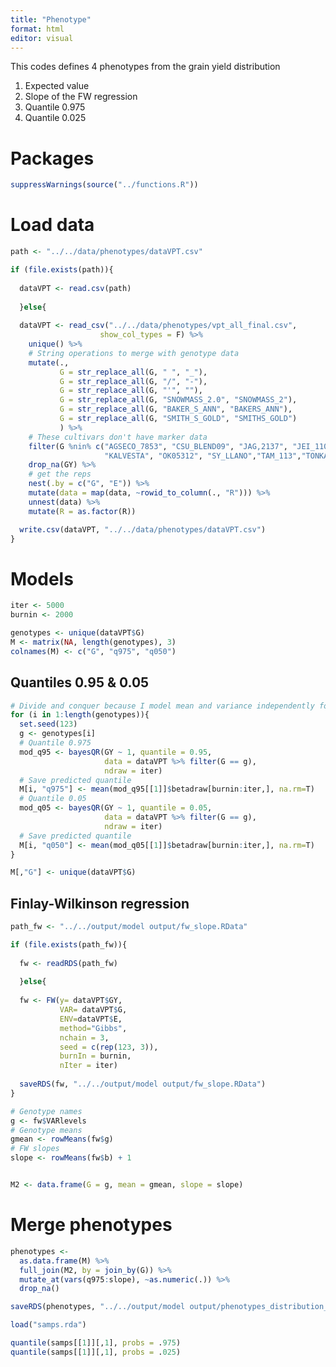 ```yaml
---
title: "Phenotype"
format: html
editor: visual
---
```


This codes defines 4 phenotypes from the grain yield distribution

1.  Expected value
2.  Slope of the FW regression
3.  Quantile 0.975
4.  Quantile 0.025

# Packages

```r
suppressWarnings(source("../functions.R"))
```

# Load data

```r
path <- "../../data/phenotypes/dataVPT.csv"

if (file.exists(path)){
  
  dataVPT <- read.csv(path)
  
  }else{
    
  dataVPT <- read_csv("../../data/phenotypes/vpt_all_final.csv", 
                    show_col_types = F) %>%
    unique() %>% 
    # String operations to merge with genotype data
    mutate(.,
           G = str_replace_all(G, " ", "_"), 
           G = str_replace_all(G, "/", "-"), 
           G = str_replace_all(G, "'", ""), 
           G = str_replace_all(G, "SNOWMASS_2.0", "SNOWMASS_2"), 
           G = str_replace_all(G, "BAKER_S_ANN", "BAKERS_ANN"), 
           G = str_replace_all(G, "SMITH_S_GOLD", "SMITHS_GOLD")
           ) %>% 
    # These cultivars don't have marker data
    filter(G %nin% c("AGSECO_7853", "CSU_BLEND09", "JAG,2137", "JEI_110",
                     "KALVESTA", "OK05312", "SY_LLANO","TAM_113","TONKAWA")) %>% 
    drop_na(GY) %>% 
    # get the reps
    nest(.by = c("G", "E")) %>% 
    mutate(data = map(data, ~rowid_to_column(., "R"))) %>% 
    unnest(data) %>% 
    mutate(R = as.factor(R))

  write.csv(dataVPT, "../../data/phenotypes/dataVPT.csv")
}
```

# Models

```r
iter <- 5000
burnin <- 2000

genotypes <- unique(dataVPT$G)
M <- matrix(NA, length(genotypes), 3)
colnames(M) <- c("G", "q975", "q050")
```

## Quantiles 0.95 & 0.05

```r
# Divide and conquer because I model mean and variance independently for each genotype
for (i in 1:length(genotypes)){
  set.seed(123)
  g <- genotypes[i] 
  # Quantile 0.975
  mod_q95 <- bayesQR(GY ~ 1, quantile = 0.95, 
                     data = dataVPT %>% filter(G == g),
                     ndraw = iter)
  # Save predicted quantile
  M[i, "q975"] <- mean(mod_q95[[1]]$betadraw[burnin:iter,], na.rm=T)
  # Quantile 0.05
  mod_q05 <- bayesQR(GY ~ 1, quantile = 0.05, 
                     data = dataVPT %>% filter(G == g),
                     ndraw = iter)
  # Save predicted quantile
  M[i, "q050"] <- mean(mod_q05[[1]]$betadraw[burnin:iter,], na.rm=T)
}

M[,"G"] <- unique(dataVPT$G)

```

## Finlay-Wilkinson regression

```r
path_fw <- "../../output/model output/fw_slope.RData"

if (file.exists(path_fw)){
  
  fw <- readRDS(path_fw)
  
  }else{
    
  fw <- FW(y= dataVPT$GY,
           VAR= dataVPT$G, 
           ENV=dataVPT$E,
           method="Gibbs",
           nchain = 3, 
           seed = c(rep(123, 3)),
           burnIn = burnin, 
           nIter = iter)
  
  saveRDS(fw, "../../output/model output/fw_slope.RData")
}

# Genotype names
g <- fw$VARlevels
# Genotype means
gmean <- rowMeans(fw$g)
# FW slopes
slope <- rowMeans(fw$b) + 1


M2 <- data.frame(G = g, mean = gmean, slope = slope)
```

# Merge phenotypes

```r
phenotypes <- 
  as.data.frame(M) %>% 
  full_join(M2, by = join_by(G)) %>% 
  mutate_at(vars(q975:slope), ~as.numeric(.)) %>% 
  drop_na()

saveRDS(phenotypes, "../../output/model output/phenotypes_distribution_moments.RData")
```

```r
load("samps.rda")

quantile(samps[[1]][,1], probs = .975)
quantile(samps[[1]][,1], probs = .025)
```
